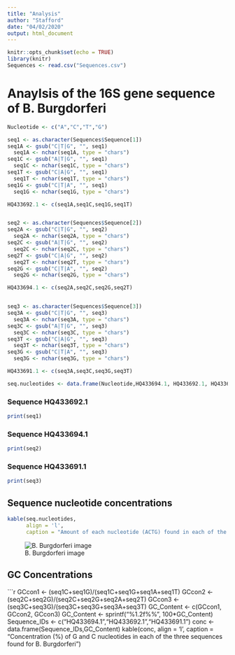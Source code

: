 ```yaml
---
title: "Analysis"
author: "Stafford"
date: "04/02/2020"
output: html_document
---
```


```r
knitr::opts_chunk$set(echo = TRUE)
library(knitr)
Sequences <- read.csv("Sequences.csv")
```

# Anaylsis of the 16S gene sequence of B. Burgdorferi

```r

Nucleotide <- c("A","C","T","G")

seq1 <- as.character(Sequences$Sequence[1])
seq1A <- gsub("C|T|G", "", seq1)
  seq1A <- nchar(seq1A, type = "chars")
seq1C <- gsub("A|T|G", "", seq1)
  seq1C <- nchar(seq1C, type = "chars")
seq1T <- gsub("C|A|G", "", seq1)
  seq1T <- nchar(seq1T, type = "chars")
seq1G <- gsub("C|T|A", "", seq1)
  seq1G <- nchar(seq1G, type = "chars")

HQ433692.1 <- c(seq1A,seq1C,seq1G,seq1T)  


seq2 <- as.character(Sequences$Sequence[2])
seq2A <- gsub("C|T|G", "", seq2)
  seq2A <- nchar(seq2A, type = "chars")
seq2C <- gsub("A|T|G", "", seq2)
  seq2C <- nchar(seq2C, type = "chars")
seq2T <- gsub("C|A|G", "", seq2)
  seq2T <- nchar(seq2T, type = "chars")
seq2G <- gsub("C|T|A", "", seq2)
  seq2G <- nchar(seq2G, type = "chars")

HQ433694.1 <- c(seq2A,seq2C,seq2G,seq2T)  


seq3 <- as.character(Sequences$Sequence[3])
seq3A <- gsub("C|T|G", "", seq3)
  seq3A <- nchar(seq3A, type = "chars")
seq3C <- gsub("A|T|G", "", seq3)
  seq3C <- nchar(seq3C, type = "chars")
seq3T <- gsub("C|A|G", "", seq3)
  seq3T <- nchar(seq3T, type = "chars")
seq3G <- gsub("C|T|A", "", seq3)
  seq3G <- nchar(seq3G, type = "chars")

HQ433691.1 <- c(seq3A,seq3C,seq3G,seq3T)

seq.nucleotides <- data.frame(Nucleotide,HQ433694.1, HQ433692.1, HQ433691.1)
```


### Sequence HQ433692.1

```r
print(seq1)
```

### Sequence HQ433694.1

```r
print(seq2)
```

### Sequence HQ433691.1

```r
print(seq3)
```


## Sequence nucleotide concentrations

```r
kable(seq.nucleotides, 
      align = 'l',
      caption = "Amount of each nucleotide (ACTG) found in each of the three sequences for B. Burgdorferi")
```



![B. Burgdorferi image](./bburg.jpg)


## GC Concentrations

```r
GCcon1 <- (seq1C+seq1G)/(seq1C+seq1G+seq1A+seq1T)
GCcon2 <- (seq2C+seq2G)/(seq2C+seq2G+seq2A+seq2T)
GCcon3 <- (seq3C+seq3G)/(seq3C+seq3G+seq3A+seq3T)
GC_Content <- c(GCcon1, GCcon2, GCcon3)
GC_Content <- sprintf("%1.2f%%", 100*GC_Content)
Sequence_IDs <- c("HQ433694.1","HQ433692.1","HQ433691.1")
conc <- data.frame(Sequence_IDs,GC_Content)
kable(conc, align = 'l',
      caption = "Concentration (%) of G and C nucleotides in each of the three sequences found for B. Burgdorferi")